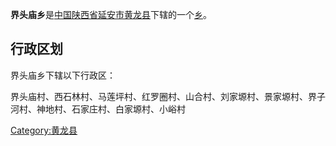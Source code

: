 {{中国乡级行政区
|行政区全称 = 界头庙乡
|景观照片文件名 = 
|景观照片描述 = 
|汉语拼音 =
|其他语言 = 
|其他语言名称 = 
|位置图文件名 = 
|位置图描述 = 
|自定义图片=
|上级行政区 = [[陕西省|陕西省]][[延安市|延安市]][[黄龙县|黄龙县]]
|行政区类别 = [[乡级行政区|乡]]
|行政区划代码 = 
|行政区划 = 
|村委会 = 
|居委会 = 
|建置时间 = 
|领导职位 = 
|领导名称 = 
|政府驻地 = 
|毗邻 = 
|地理坐标 = 
|总面积 = 
|总人口 = 
|户籍人口 = 
|户籍人口年份 = 
|常住人口 = 
|常住人口年份 = 
|人口密度 = 
|GDP = 
|邮政编码 = 
|电话区号 = 
|官方网站 = 
|网站名称 = 
}}
'''界头庙乡'''是[[中华人民共和国|中国]][[陕西省|陕西省]][[延安市|延安市]][[黄龙县|黄龙县]]下辖的一个[[乡级行政区|乡]]。

== 行政区划 ==
界头庙乡下辖以下行政区：

界头庙村、西石林村、马莲坪村、红罗圈村、山合村、刘家塬村、景家塬村、界子河村、神地村、石家庄村、白家塬村、小峪村

{{陕西小作品}}
{{黄龙县行政区划}}

[[Category:黄龙县|Category:黄龙县]]